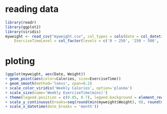 # reading data
```r
library(readr)
library(ggplot2)
library(viridis)
myweight <- read_csv("myweight.csv", col_types = cols(Date = col_datetime(format = "%Y-%m-%d"), 
    ExerciseTimeLevel = col_factor(levels = c('0 ~ 250', '250 ~ 500', '500 ~ 750', '750 ~ 1000','1000 ~ 1250', '1250 ~ 1500', '1500 ~ 1750', '1750 ~ 2000'))))
```

# ploting 
```r
(ggplot(myweight, aes(Date, Weight)) 
+ geom_point(aes(color=Calories, size=ExerciseTime)) 
+ geom_smooth(method='loess', span=0.2)
+ scale_color_viridis('Weekly Calories', option='plasma') 
+ scale_size(name='Weekly ExerciseTime(mins)') 
+ theme(legend.position = c(0.85, 0.7), legend.background = element_rect(fill=alpha('grey', 0))) + ylab('Weight(kg)') + labs(title='BodyMass') 
+ scale_y_continuous(breaks=seq(round(min(myweight$Weight), 0), round(max(myweight$Weight), 0) + 1, 1)) 
+ scale_x_datetime(date_breaks = 'month'))
```

